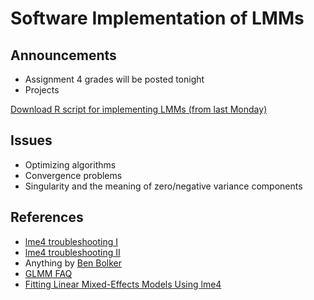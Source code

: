 # Software Implementation of LMMs 

## Announcements

- Assignment 4 grades will be posted tonight 
- Projects 

[Download R script for implementing LMMs (from last Monday)](../scripts/10092025_software_implementation_inclass.Rmd)

## Issues 

- Optimizing algorithms 
- Convergence problems 
- Singularity and the meaning of zero/negative variance components 

## References 

- [lme4 troubleshooting I](https://rstudio-pubs-static.s3.amazonaws.com/33653_57fc7b8e5d484c909b615d8633c01d51.html) 
- [lme4 troubleshooting II](https://search.r-project.org/CRAN/refmans/lme4/html/troubleshooting.html) 
- Anything by [Ben Bolker](https://math.mcmaster.ca/~bolker/) 
- [GLMM FAQ](https://bbolker.github.io/mixedmodels-misc/glmmFAQ.html) 
- [Fitting Linear Mixed-Effects Models Using lme4](https://cran.r-project.org/web/packages/lme4/vignettes/lmer.pdf)
